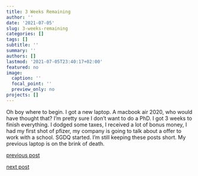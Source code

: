 ```yaml
---
title: 3 Weeks Remaining
author: ''
date: '2021-07-05'
slug: 3-weeks-remaining
categories: []
tags: []
subtitle: ''
summary: ''
authors: []
lastmod: '2021-07-05T23:40:17+02:00'
featured: no
image:
  caption: ''
  focal_point: ''
  preview_only: no
projects: []
---
```


Oh boy where to begin. I got a new laptop. A macbook air 2020, who would have thought that? I'm pretty sure I don't want to do a PhD. I got 3 weeks to finish everything. I dodged some taxes, I received a lot of bonus money, I had my first shot of pfizer, my company is going to talk about a offer to work with a school. SGDQ started. I'm still keeping these posts short. My previous laptop is on the brink of death. 

[previous post](/2021/06/26/choices)

[next post](/2021/07/11/what-i-learned)
